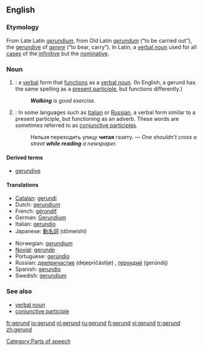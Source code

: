 {{wikipedia}}
==English==

===Etymology===
From Late Latin ''[[gerundium]]'', from Old Latin ''[[gerundum]]'' (“to be carried out”), the [[gerundive]] of ''[[gerere]]'' (“to bear, carry”). In Latin, a [[verbal noun]] used for all [[case]]s of the [[infinitive]] but the [[nominative]].

===Noun===
{{en-noun}}
# {{grammar}}: a [[verbal]] form that [[function]]s as a [[verbal noun]]. (In English, a gerund has the same spelling as a [[present participle]], but functions differently.)
#:'''''Walking''' is good exercise.''
# {{grammar}}: In some languages such as [[Italian]] or [[Russian]], a verbal form similar to a present participle, but functioning as an adverb. These words are sometimes referred to as [[conjunctive participle]]s.
#:Нельзя переходить улицу '''читая''' газету. — ''One shouldn’t cross a street '''while reading''' a newspaper.''

====Derived terms====
*[[gerundive]] {{pos_a}}

====Translations====
{{top}}
*[[Catalan]]: [[gerundi]] {{g|Catalan}}
*Dutch: [[gerundium]] {{n}}
*French: [[gérondif]] {{m}}
*German: [[Gerundium]] {{n}}
*Italian: [[gerundio]] {{m}}
*Japanese: [[動名詞]] (dōmeishi)
{{mid}}
*Norwegian: [[gerundium]] {{g|Norwegian}}
*[[Novial]]: [[gerunde]]
*Portuguese: [[gerúndio]] {{m}}
*Russian: [[деепричастие]] (dejepričástije) {{n}}, [[герундий]] (gerúndij) {{m}}
*Spanish: [[gerundio]] {{m}}
*Swedish: [[gerundium]] {{n}}
{{bottom}}

===See also===
*[[verbal noun]]
*[[conjunctive participle]]

[[Category:Parts of speech]]

[[fr:gerund]]
[[io:gerund]]
[[nl:gerund]]
[[ru:gerund]]
[[fi:gerund]]
[[vi:gerund]]
[[tr:gerund]]
[[zh:gerund]]